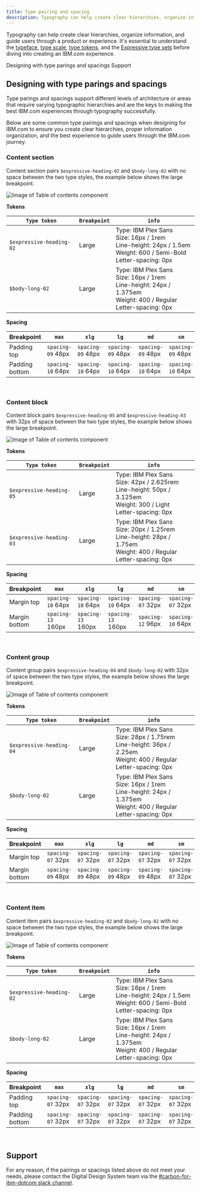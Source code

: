 ```yaml
---
title: Type pairing and spacing
description: Typography can help create clear hierarchies, organize information, and guide users through a product or experience. Type parings and spacings support different levels of architecture or areas that require varying typographic hierarchies and are the keys to making the best IBM.com experiences through typography successfully.
---
```


<PageDescription>

Typography can help create clear hierarchies, organize information, and guide users through a product or experience. It's essential to understand the [typeface](https://www.carbondesignsystem.com/guidelines/typography/overview/#typeface:-ibm-plex), [type scale](https://www.carbondesignsystem.com/guidelines/typography/overview/#scale), [type tokens](https://www.carbondesignsystem.com/guidelines/typography/overview/#type-tokens-and-sets), and the [Expressive type sets](https://www.carbondesignsystem.com/guidelines/typography/expressive) before diving into creating an IBM.com experience.

</PageDescription>

<AnchorLinks>

<AnchorLink>Designing with type parings and spacings</AnchorLink>
<AnchorLink>Support</AnchorLink>

</AnchorLinks>

## Designing with type parings and spacings

Type parings and spacings support different levels of architecture or areas that require varying typographic hierarchies and are the keys to making the best IBM.com experiences through typography successfully.

Below are some common type pairings and spacings when designing for IBM.com to ensure you create clear hierarchies, proper information organization, and the best experience to guide users through the IBM.com journey.
<br />


### Content section

Content section pairs `$expressive-heading-02` and `$body-long-02` with no space between the two type styles, the example below shows the large breakpoint.

<Row>
<Column colMd={8} colLg={8}>

![Image of Table of contents component](../../images/guidelines/type-pairing-and-spacing/heading02_bodylong02.jpg)

</Column>
</Row>

**Tokens**

| `Type token` | `Breakpoint` | `info` |
| --- | --- | --- |
|`$expressive-heading-02`| Large |Type: IBM Plex Sans <br/>Size: 16px / 1rem <br/>Line-height: 24px / 1.5em <br/>Weight: 600 / Semi-Bold <br/>Letter-spacing: 0px |
|`$body-long-02`| Large |Type: IBM Plex Sans <br/>Size: 16px / 1rem <br/>Line-height: 24px / 1.375em <br/>Weight: 400 / Regular <br/>Letter-spacing: 0px |

**Spacing**

| Breakpoint | `max` | `xlg` | `lg` | `md` | `sm` | 
| --- | --- | --- | --- | --- | --- |
| Padding top | `spacing-09` 48px | `spacing-09` 48px | `spacing-09` 48px | `spacing-09` 48px | `spacing-09` 48px |
| Padding bottom | `spacing-10` 64px | `spacing-10` 64px | `spacing-10` 64px | `spacing-10` 64px | `spacing-10` 64px |

<br />

### Content block

Content block pairs `$expressive-heading-05` and `$expressive-heading-03` with 32px of space between the two type styles, the example below shows the large breakpoint.

<Row>
<Column colMd={8} colLg={8}>

![Image of Table of contents component](../../images/guidelines/type-pairing-and-spacing/heading05_heading03.jpg)

</Column>
</Row>

**Tokens**

| `Type token` | `Breakpoint` | `info` |
| --- | --- | --- |
|`$expressive-heading-05`| Large |Type: IBM Plex Sans <br/>Size: 42px / 2.625rem <br/>Line-height: 50px / 3.125em <br/>Weight: 300 / Light <br/>Letter-spacing: 0px |
|`$expressive-heading-03`| Large |Type: IBM Plex Sans <br/>Size: 20px / 1.25rem <br/>Line-height: 28px / 1.75em <br/>Weight: 400 / Regular <br/>Letter-spacing: 0px |

**Spacing**

| Breakpoint | `max` | `xlg` | `lg` | `md` | `sm` | 
| --- | --- | --- | --- | --- | --- |
| Margin top | `spacing-10` 64px | `spacing-10` 64px | `spacing-10` 64px | `spacing-07` 32px | `spacing-07` 32px |
| Margin bottom | `spacing-13` 160px | `spacing-13` 160px | `spacing-13` 160px | `spacing-12` 96px | `spacing-10` 64px |

<br />

### Content group

Content group pairs `$expressive-heading-04` and `$body-long-02` with 32px of space between the two type styles, the example below shows the large breakpoint.


<Row>
<Column colMd={8} colLg={8}>

![Image of Table of contents component](../../images/guidelines/type-pairing-and-spacing/heading04_bodylong02.jpg)

</Column>
</Row>

**Tokens**

| `Type token` | `Breakpoint` | `info` |
| --- | --- | --- |
|`$expressive-heading-04`| Large |Type: IBM Plex Sans <br/>Size: 28px / 1.75rem <br/>Line-height: 36px / 2.25em <br/>Weight: 400 / Regular <br/>Letter-spacing: 0px |
|`$body-long-02`| Large |Type: IBM Plex Sans <br/>Size: 16px / 1rem <br/>Line-height: 24px / 1.375em <br/>Weight: 400 / Regular <br/>Letter-spacing: 0px |

**Spacing**

| Breakpoint | `max` | `xlg` | `lg` | `md` | `sm` | 
| --- | --- | --- | --- | --- | --- |
| Margin top | `spacing-07` 32px | `spacing-07` 32px | `spacing-07` 32px | `spacing-07` 32px | `spacing-07` 32px |
| Margin bottom | `spacing-09` 48px | `spacing-09` 48px | `spacing-09` 48px | `spacing-09` 48px | `spacing-07` 32px |

<br />

### Content item

Content item pairs `$expressive-heading-02` and `$body-long-02` with no space between the two type styles, the example below shows the large breakpoint.

<Row>
<Column colMd={8} colLg={8}>

![Image of Table of contents component](../../images/guidelines/type-pairing-and-spacing/heading02_bodylong02.jpg)

</Column>
</Row>

**Tokens**

| `Type token` | `Breakpoint` | `info` |
| --- | --- | --- |
|`$expressive-heading-02`| Large |Type: IBM Plex Sans <br/>Size: 16px / 1rem <br/>Line-height: 24px / 1.5em <br/>Weight: 600 / Semi-Bold <br/>Letter-spacing: 0px |
|`$body-long-02`| Large |Type: IBM Plex Sans <br/>Size: 16px / 1rem <br/>Line-height: 24px / 1.375em <br/>Weight: 400 / Regular <br/>Letter-spacing: 0px |

**Spacing**

| Breakpoint | `max` | `xlg` | `lg` | `md` | `sm` | 
| --- | --- | --- | --- | --- | --- |
| Padding top | `spacing-07` 32px | `spacing-07` 32px | `spacing-07` 32px | `spacing-07` 32px | `spacing-07` 32px |
| Padding bottom | `spacing-07` 32px | `spacing-07` 32px | `spacing-07` 32px | `spacing-07` 32px | `spacing-07` 32px |

<br />

## Support

For any reason, if the pairings or spacings listed above do not meet your needs, please contact the Digital Design System team via the [#carbon-for-ibm-dotcom slack channel](https://cognitive-app.slack.com/archives/C2PLX8GQ6). 
